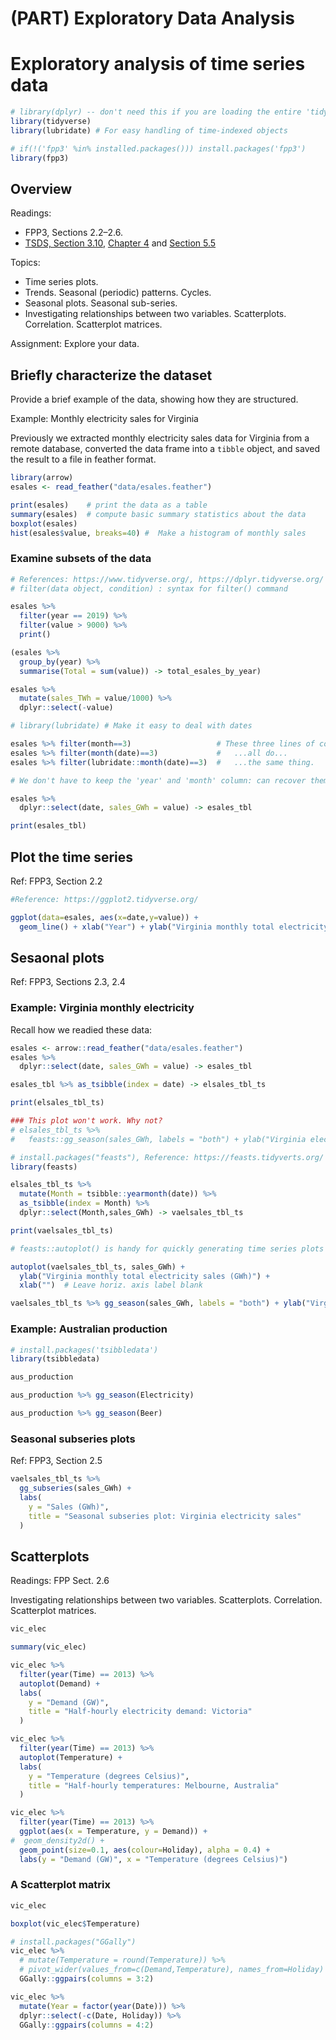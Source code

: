 # (PART) Exploratory Data Analysis {-} 

# Exploratory analysis of time series data

```r
# library(dplyr) -- don't need this if you are loading the entire 'tidyverse' suite
library(tidyverse)
library(lubridate) # For easy handling of time-indexed objects

# if(!('fpp3' %in% installed.packages())) install.packages('fpp3')
library(fpp3)
```

## Overview

Readings: 

* FPP3, Sections 2.2--2.6. 
* [TSDS, Section 3.10](https://jhudatascience.org/tidyversecourse/wrangle-data.html#exploratory-data-analysis), [Chapter 4](https://jhudatascience.org/tidyversecourse/dataviz.html) and [Section 5.5](https://jhudatascience.org/tidyversecourse/model.html#descriptive-and-exploratory-analysis)

Topics:

* Time series plots.
* Trends. Seasonal (periodic) patterns. Cycles.
* Seasonal plots. Seasonal sub-series.
* Investigating relationships between two variables. Scatterplots. Correlation. Scatterplot matrices.

Assignment: Explore your data.


## Briefly characterize the dataset

Provide a brief example of the data, showing how they are structured.

Example: Monthly electricity sales for Virginia

Previously we extracted monthly electricity sales data for Virginia from a remote database, converted the data frame into a `tibble` object, and saved the result to a file in feather format.


```r
library(arrow)
esales <- read_feather("data/esales.feather")
```

```r
print(esales)    # print the data as a table
summary(esales)  # compute basic summary statistics about the data
boxplot(esales)
hist(esales$value, breaks=40) #  Make a histogram of monthly sales
```


### Examine subsets of the data

```r
# References: https://www.tidyverse.org/, https://dplyr.tidyverse.org/
# filter(data object, condition) : syntax for filter() command

esales %>%
  filter(year == 2019) %>%
  filter(value > 9000) %>%
  print()

(esales %>%
  group_by(year) %>%
  summarise(Total = sum(value)) -> total_esales_by_year)

esales %>%
  mutate(sales_TWh = value/1000) %>%
  dplyr::select(-value)
```


```r
# library(lubridate) # Make it easy to deal with dates

esales %>% filter(month==3)                   # These three lines of code...
esales %>% filter(month(date)==3)             #   ...all do...
esales %>% filter(lubridate::month(date)==3)  #   ...the same thing.

# We don't have to keep the 'year' and 'month' column: can recover them if needed

esales %>%
  dplyr::select(date, sales_GWh = value) -> esales_tbl

print(esales_tbl)
```


## Plot the time series

Ref: FPP3, Section 2.2


```r
#Reference: https://ggplot2.tidyverse.org/

ggplot(data=esales, aes(x=date,y=value)) +
  geom_line() + xlab("Year") + ylab("Virginia monthly total electricity sales (GWh)")
```


## Sesaonal plots

Ref: FPP3, Sections 2.3, 2.4

### Example: Virginia monthly electricity

Recall how we readied these data:

```r
esales <- arrow::read_feather("data/esales.feather")
esales %>%
  dplyr::select(date, sales_GWh = value) -> esales_tbl

esales_tbl %>% as_tsibble(index = date) -> elsales_tbl_ts

print(elsales_tbl_ts)
```


```r
### This plot won't work. Why not?
# elsales_tbl_ts %>%
#   feasts::gg_season(sales_GWh, labels = "both") + ylab("Virginia electricity sales (GWh)")
```

```r
# install.packages("feasts"), Reference: https://feasts.tidyverts.org/
library(feasts)

elsales_tbl_ts %>%
  mutate(Month = tsibble::yearmonth(date)) %>%
  as_tsibble(index = Month) %>%
  dplyr::select(Month,sales_GWh) -> vaelsales_tbl_ts

print(vaelsales_tbl_ts)
```

```r
# feasts::autoplot() is handy for quickly generating time series plots

autoplot(vaelsales_tbl_ts, sales_GWh) +
  ylab("Virginia monthly total electricity sales (GWh)") +
  xlab("")  # Leave horiz. axis label blank
```

```r
vaelsales_tbl_ts %>% gg_season(sales_GWh, labels = "both") + ylab("Virginia electricity sales (GWh)")
```

### Example: Australian production

```r
# install.packages('tsibbledata')
library(tsibbledata)

aus_production

aus_production %>% gg_season(Electricity)

aus_production %>% gg_season(Beer)
```


### Seasonal subseries plots

Ref: FPP3, Section 2.5

```r
vaelsales_tbl_ts %>%
  gg_subseries(sales_GWh) +
  labs(
    y = "Sales (GWh)",
    title = "Seasonal subseries plot: Virginia electricity sales"
  )
```


## Scatterplots

Readings: FPP Sect. 2.6

Investigating relationships between two variables. Scatterplots. Correlation. Scatterplot matrices.

```r
vic_elec

summary(vic_elec)

vic_elec %>%
  filter(year(Time) == 2013) %>%
  autoplot(Demand) +
  labs(
    y = "Demand (GW)",
    title = "Half-hourly electricity demand: Victoria"
  )
```

```r
vic_elec %>%
  filter(year(Time) == 2013) %>%
  autoplot(Temperature) +
  labs(
    y = "Temperature (degrees Celsius)",
    title = "Half-hourly temperatures: Melbourne, Australia"
  )
```

```r
vic_elec %>%
  filter(year(Time) == 2013) %>%
  ggplot(aes(x = Temperature, y = Demand)) +
#  geom_density2d() +
  geom_point(size=0.1, aes(colour=Holiday), alpha = 0.4) +
  labs(y = "Demand (GW)", x = "Temperature (degrees Celsius)")
```

### A Scatterplot matrix

```r
vic_elec

boxplot(vic_elec$Temperature)

# install.packages("GGally")
vic_elec %>%
  # mutate(Temperature = round(Temperature)) %>%
  # pivot_wider(values_from=c(Demand,Temperature), names_from=Holiday) %>%
  GGally::ggpairs(columns = 3:2)

vic_elec %>%
  mutate(Year = factor(year(Date))) %>%
  dplyr::select(-c(Date, Holiday)) %>%
  GGally::ggpairs(columns = 4:2)
```


